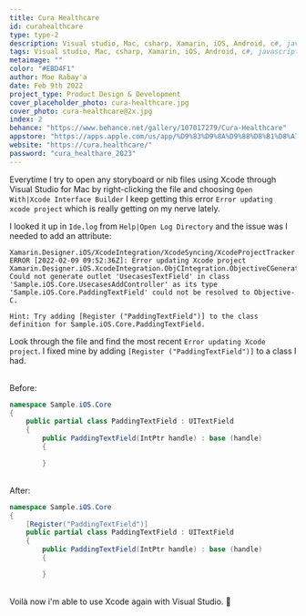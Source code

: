 ```yaml
---
title: Cura Healthcare
id: curahealthcare
type: type-2
description: Visual studio, Mac, csharp, Xamarin, iOS, Android, c#, javascript, development, bugs, errors
tags: Visual studio, Mac, csharp, Xamarin, iOS, Android, c#, javascript, development, bugs, errors
metaimage: ""
color: "#EBD4F1"
author: Moe Rabay'a
date: Feb 9th 2022
project_type: Product Design & Development
cover_placeholder_photo: cura-healthcare.jpg
cover_photo: cura-healthcare@2x.jpg
index: 2
behance: "https://www.behance.net/gallery/107017279/Cura-Healthcare"
appstore: "https://apps.apple.com/us/app/%D9%83%D9%8A%D9%88%D8%B1%D8%A7-cura-%D8%A7%D8%B3%D8%AA%D8%B4%D8%B1-%D8%B7%D8%A8%D9%8A%D8%A8/id1033016040"
website: "https://cura.healthcare/"
password: "cura_healthare_2023"
---
```


Everytime I try to open any storyboard or nib files using Xcode through Visual Studio for Mac by right-clicking the file and choosing `Open With|Xcode Interface Builder` I keep getting this error `Error updating xcode project` which is really getting on my nerve lately.

I looked it up in `Ide.log` from `Help|Open Log Directory` and the issue was I needed to add an attribute:

```
Xamarin.Designer.iOS/XcodeIntegration/XcodeSyncing/XcodeProjectTracker.cs:780
ERROR [2022-02-09 09:52:36Z]: Error updating Xcode project
Xamarin.Designer.iOS.XcodeIntegration.ObjCIntegration.ObjectiveCGenerationException: Could not generate outlet 'UsecasesTextField' in class 'Sample.iOS.Core.UsecasesAddController' as its type 'Sample.iOS.Core.PaddingTextField' could not be resolved to Objective-C.

Hint: Try adding [Register ("PaddingTextField")] to the class definition for Sample.iOS.Core.PaddingTextField.
```

Look through the file and find the most recent `Error updating Xcode project`. I fixed mine by adding `[Register ("PaddingTextField")]` to a class I had.

<br />
Before:

```csharp
namespace Sample.iOS.Core
{
    public partial class PaddingTextField : UITextField
    {
        public PaddingTextField(IntPtr handle) : base (handle)
        {

        }
```

<br />
After:

```csharp
namespace Sample.iOS.Core
{
    [Register("PaddingTextField")]
    public partial class PaddingTextField : UITextField
    {
        public PaddingTextField(IntPtr handle) : base (handle)
        {

        }
```

<br />
Voilà now i'm able to use Xcode again with Visual Studio. 😬
